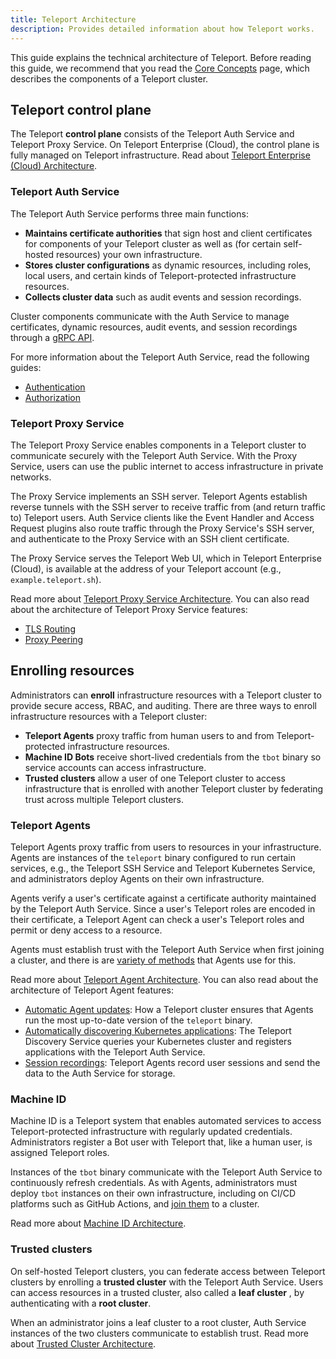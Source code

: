 ```yaml
---
title: Teleport Architecture
description: Provides detailed information about how Teleport works.
---
```


This guide explains the technical architecture of Teleport. Before reading this
guide, we recommend that you read the [Core Concepts](../../core-concepts.mdx)
page, which describes the components of a Teleport cluster.

## Teleport control plane

The Teleport **control plane** consists of the Teleport Auth Service and
Teleport Proxy Service. On Teleport Enterprise (Cloud), the control plane is
fully managed on Teleport infrastructure. Read about [Teleport Enterprise
(Cloud) Architecture](teleport-cloud-architecture.mdx).

### Teleport Auth Service

The Teleport Auth Service performs three main functions:
- **Maintains certificate authorities** that sign host and client certificates
  for components of your Teleport cluster as well as (for certain self-hosted
  resources) your own infrastructure. 
- **Stores cluster configurations** as dynamic resources, including roles, local
  users, and certain kinds of Teleport-protected infrastructure resources.
- **Collects cluster data** such as audit events and session recordings.

Cluster components communicate with the Auth Service to manage certificates,
dynamic resources, audit events, and session recordings through a [gRPC
API](api-architecture.mdx).

For more information about the Teleport Auth Service, read the following guides:

- [Authentication](authentication.mdx)
- [Authorization](authorization.mdx)

### Teleport Proxy Service

The Teleport Proxy Service enables components in a Teleport cluster to
communicate securely with the Teleport Auth Service. With the Proxy Service,
users can use the public internet to access infrastructure in private networks.

The Proxy Service implements an SSH server. Teleport Agents establish reverse
tunnels with the SSH server to receive traffic from (and return traffic to)
Teleport users. Auth Service clients like the Event Handler and Access Request
plugins also route traffic through the Proxy Service's SSH server, and
authenticate to the Proxy Service with an SSH client certificate.

The Proxy Service serves the Teleport Web UI, which in Teleport Enterprise
(Cloud), is available at the address of your Teleport account (e.g.,
`example.teleport.sh`).

Read more about [Teleport Proxy Service Architecture](proxy.mdx). You can also
read about the architecture of Teleport Proxy Service features:

- [TLS Routing](tls-routing.mdx)
- [Proxy Peering](../../admin-guides/management/operations/proxy-peering.mdx)

## Enrolling resources

Administrators can **enroll** infrastructure resources with a Teleport cluster
to provide secure access, RBAC, and auditing. There are three ways to enroll
infrastructure resources with a Teleport cluster:

- **Teleport Agents** proxy traffic from human users to and from
  Teleport-protected infrastructure resources.
- **Machine ID Bots** receive short-lived credentials from the `tbot` binary so
  service accounts can access infrastructure.
- **Trusted clusters** allow a user of one Teleport cluster to access
  infrastructure that is enrolled with another Teleport cluster by federating
  trust across multiple Teleport clusters.

### Teleport Agents

Teleport Agents proxy traffic from users to resources in your infrastructure.
Agents are instances of the `teleport` binary configured to run certain
services, e.g., the Teleport SSH Service and Teleport Kubernetes Service, and
administrators deploy Agents on their own infrastructure.

Agents verify a user's certificate against a certificate authority maintained by
the Teleport Auth Service. Since a user's Teleport roles are encoded in their
certificate, a Teleport Agent can check a user's Teleport roles and permit or
deny access to a resource. 

Agents must establish trust with the Teleport Auth Service when first joining a
cluster, and there is are [variety of
methods](../../enroll-resources/agents/agents.mdx) that
Agents use for this.

Read more about [Teleport Agent Architecture](agents.mdx). You can also read
about the architecture of Teleport Agent features:

- [Automatic Agent updates](agent-update-management.mdx): How a
  Teleport cluster ensures that Agents run the most up-to-date version of the
  `teleport` binary.
- [Automatically discovering Kubernetes
  applications](../../reference/architecture/kubernetes-applications-architecture.mdx):
  The Teleport Discovery Service queries your Kubernetes cluster and registers
  applications with the Teleport Auth Service.
- [Session recordings](session-recording.mdx): Teleport Agents record user
  sessions and send the data to the Auth Service for storage.

### Machine ID

Machine ID is a Teleport system that enables automated services to access
Teleport-protected infrastructure with regularly updated credentials.
Administrators register a Bot user with Teleport that, like a human user, is
assigned Teleport roles. 

Instances of the `tbot` binary communicate with the Teleport Auth Service to
continuously refresh credentials. As with Agents, administrators must deploy
`tbot` instances on their own infrastructure, including on CI/CD platforms such
as GitHub Actions, and [join
them](../../machine-workload-identity/machine-id/deployment/deployment.mdx) to a cluster.

Read more about [Machine ID Architecture](machine-id-architecture.mdx).

### Trusted clusters

On self-hosted Teleport clusters, you can federate access between Teleport
clusters by enrolling a **trusted cluster** with the Teleport Auth Service.
Users can access resources in a trusted cluster, also called a **leaf cluster**
, by authenticating with a **root cluster**. 

When an administrator joins a leaf cluster to a root cluster, Auth Service
instances of the two clusters communicate to establish trust. Read more about
[Trusted Cluster Architecture](trustedclusters.mdx).
